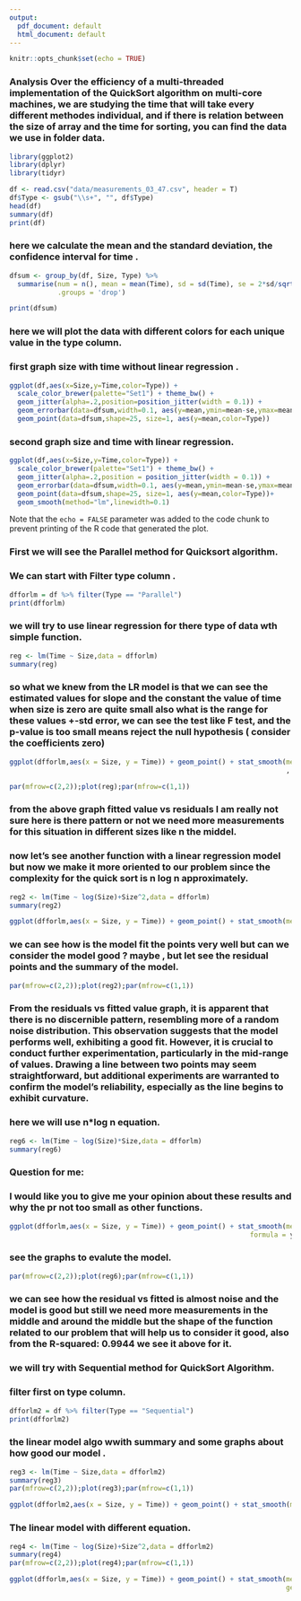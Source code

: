 ```yaml
---
output:
  pdf_document: default
  html_document: default
---
```



```r
knitr::opts_chunk$set(echo = TRUE)
```

### Analysis Over the efficiency of a multi-threaded implementation of the QuickSort algorithm on multi-core machines,  we are studying the time that will take every different methodes individual, and if there is relation between the size of array and the time for sorting, you can find the data we use in folder data. 

```r
library(ggplot2)
library(dplyr)
library(tidyr)

df <- read.csv("data/measurements_03_47.csv", header = T)
df$Type <- gsub("\\s+", "", df$Type)
head(df)
summary(df)
print(df)
```

### here we calculate the mean and the standard deviation, the confidence interval for time .

```r
dfsum <- group_by(df, Size, Type) %>% 
  summarise(num = n(), mean = mean(Time), sd = sd(Time), se = 2*sd/sqrt(num),
            .groups = 'drop')
```
```r
print(dfsum)
```

### here we will plot the data with different colors for each unique value in the type column. 

### first graph size with time without linear regression .
```r
ggplot(df,aes(x=Size,y=Time,color=Type)) + 
  scale_color_brewer(palette="Set1") + theme_bw() + 
  geom_jitter(alpha=.2,position=position_jitter(width = 0.1)) + 
  geom_errorbar(data=dfsum,width=0.1, aes(y=mean,ymin=mean-se,ymax=mean+se)) + 
  geom_point(data=dfsum,shape=25, size=1, aes(y=mean,color=Type))
```

### second graph size and time with linear regression.
```r
ggplot(df,aes(x=Size,y=Time,color=Type)) + 
  scale_color_brewer(palette="Set1") + theme_bw() + 
  geom_jitter(alpha=.2,position = position_jitter(width = 0.1)) + 
  geom_errorbar(data=dfsum,width=0.1, aes(y=mean,ymin=mean-se,ymax=mean+se)) + 
  geom_point(data=dfsum,shape=25, size=1, aes(y=mean,color=Type))+
  geom_smooth(method="lm",linewidth=0.1)
```


Note that the `echo = FALSE` parameter was added to the code chunk to prevent printing of the R code that generated the plot.


### First we will see the Parallel method for Quicksort algorithm.

### We can start with Filter type column .

```r
dfforlm = df %>% filter(Type == "Parallel")
print(dfforlm)

```
### we will try to use linear regression for there type of data wth simple function.

```r
reg <- lm(Time ~ Size,data = dfforlm)
summary(reg)
```
### so what we knew from the LR model is that we can see the estimated values for slope and the constant the value of time when size is zero are quite small also what is the range for these values +-std error, we can see the test like F test, and the p-value is too small means reject the null hypothesis ( consider the coefficients zero)
```r
ggplot(dfforlm,aes(x = Size, y = Time)) + geom_point() + stat_smooth(method = "lm"
                                                                     , formula = y ~ x,geom = "smooth") 
```


```r
par(mfrow=c(2,2));plot(reg);par(mfrow=c(1,1))
```




### from the above graph fitted value vs residuals I am really not sure here is there pattern or not we need more measurements for this situation in different sizes like n the middel.


### now let's see another function with a linear regression model but now we make it more oriented to our problem since the complexity for the quick sort is n log n approximately.
```r
reg2 <- lm(Time ~ log(Size)+Size^2,data = dfforlm)
summary(reg2)
```

```r
ggplot(dfforlm,aes(x = Size, y = Time)) + geom_point() + stat_smooth(method = "lm", formula = y ~ log(x)+x^2,geom = "smooth") 
```


### we can see how is the model fit the  points very well but can we consider the model good ? maybe , but let see the residual points and the summary of the model.



```r
par(mfrow=c(2,2));plot(reg2);par(mfrow=c(1,1))
```

### From the residuals vs fitted value graph, it is apparent that there is no discernible pattern, resembling more of a random noise distribution. This observation suggests that the model performs well, exhibiting a good fit. However, it is crucial to conduct further experimentation, particularly in the mid-range of values. Drawing a line between two points may seem straightforward, but additional experiments are warranted to confirm the model's reliability, especially as the line begins to exhibit curvature. 


### here we will use n*log n equation.
```r
reg6 <- lm(Time ~ log(Size)*Size,data = dfforlm)
summary(reg6)
```
### Question for me:
### I would like you to give me your opinion about these results and why the pr not too small as other functions.

```r
ggplot(dfforlm,aes(x = Size, y = Time)) + geom_point() + stat_smooth(method = "lm",
                                                            formula = y ~ log(x)*x, geom = "smooth") 
```



### see the graphs to evalute the model.

```r
par(mfrow=c(2,2));plot(reg6);par(mfrow=c(1,1))
```


### we can see how the residual vs fitted is almost noise and the model is good but still we need more measurements in the middle and around the middle but the shape of the function related to our problem that will help us to consider it good, also from the R-squared:  0.9944 we see it above for it.


### we will try with Sequential method for QuickSort Algorithm.
### filter first  on type column.

```r
dfforlm2 = df %>% filter(Type == "Sequential")
print(dfforlm2)

```
### the linear model algo wwith summary and some graphs about how good our model .
```r
reg3 <- lm(Time ~ Size,data = dfforlm2)
summary(reg3)
par(mfrow=c(2,2));plot(reg3);par(mfrow=c(1,1))
```
```r
ggplot(dfforlm2,aes(x = Size, y = Time)) + geom_point() + stat_smooth(method = "lm", formula = y ~ x,geom = "smooth")
```

### The linear model with different equation.
```r
reg4 <- lm(Time ~ log(Size)+Size^2,data = dfforlm2)
summary(reg4)
par(mfrow=c(2,2));plot(reg4);par(mfrow=c(1,1))
```

```r
ggplot(dfforlm,aes(x = Size, y = Time)) + geom_point() + stat_smooth(method = "lm", formula = y ~ log(x)+x^2,
                                                                     geom = "smooth") 
```

